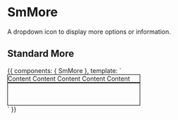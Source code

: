 
<Meta title="Components/SmMore" component={SmMore} />

# SmMore

A dropdown icon to display more options or information.

<Props of={SmMore} />

## Standard More

<Preview>
  <Story name="standard" height="300px">
    {{
      components: { SmMore },
      template: `
        <div class="ma2">
             <SmMore
                    :options="['1', '2', '3']"
                    @edit="test()"
                    @change_location="test()" />
            <div class="flex ma2 pa2 relative content-center justify-center" style="border:1px solid black;width:300px;">
                 Content Content Content Content Content
                 <SmMore
                    :options="['Edit', 'Delete', 'Change Location']"
                    @edit="test()"
                    @change_location="test()" />
            </div>
            <div class="flex ma2 pa2 relative content-center justify-center" style="border:1px solid black;width:300px;height:50px">
                 <SmMore 
                    :options="['Monday Tuesday Wednesday Thuraday Friday Saturday Sunday', 'None']"/>
            </div>
        </div>
        `
    }}
  </Story>
</Preview>
